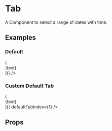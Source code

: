 

<Meta title="Components/Tab" component={Tab} />

# Tab

A Component to select a range of dates with time.

## Examples

### Default

<Preview>
  <Story name="Default">
    <Tab
      tabs={["Tab 1", "Tab 2", "Tab 3"]}
      panels={["content 1", "content 2", "content 3"].map(text => (<div className="flex justify-center items-center h-32 text-gray-700 dark:text-gray-300">{text}</div>))}
    />
  </Story>
</Preview>

### Custom Default Tab

<Preview>
  <Story name="Custom Default Tab">
    <Tab 
      tabs={["Tab 1", "Tab 2", "Tab 3"]}
      panels={["content 1", "content 2", "content 3"].map(text => (<div className="flex justify-center items-center h-32 text-gray-700 dark:text-gray-300">{text}</div>))}
      defaultTabIndex={1}
    />
  </Story>
</Preview>

## Props

<Props of={Tab} />
